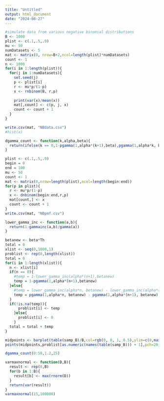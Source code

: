 ```yaml
---
title: "Untitled"
output: html_document
date: "2024-08-27"
---
```



```r
#simulate data from various negative binomial distributions
B <- 1000
plist <- c(.1,.5,.9)
mu <- 50
numDatasets <- 5
mat <- matrix(0, nrow=B+2,ncol=length(plist)*numDatasets)
count <- 1
n <- 1000
for(i in 1:length(plist)){
  for(j in 1:numDatasets){
    set.seed(j)
    p <- plist[i]
    r <- mu*p/(1-p)
    x <- rnbinom(B, r,p)
    
    print(var(x)/mean(x))
    mat[,count] <- c(p, j, x)
    count <- count + 1
  }
}

write.csv(mat, "NBdata.csv")
#hist(x)
```

```r
dgamma_count <- function(k,alpha,beta){
  return(ifelse(k == 0,1-pgamma(1,alpha*(k+1),beta),pgamma(1,alpha*k, beta) - pgamma(1,alpha*(k+1), beta)))
}
```


```r
plist <- c(.1,.5,.9)
begin = 0
end = 100
mu <- 50
count <- 1
mat <- matrix(0,nrow=length(plist),ncol=length(begin:end))
for(p in plist){
  r <- mu*p/(1-p)
  x <- dnbinom(begin:end,r,p)
  mat[count,] <- x
  count <- count + 1
}
write.csv(mat, "NBpmf.csv")
```





```r
lower_gamma_inc <- function(a,b){
  return(1-gammainc(a,b)/gamma(a))
}

betanew <- beta*Th
total = 0
xlist <- seq(0,1000,1)
problist <- rep(0,length(xlist))
total = 0 
for(i in 1:length(xlist)){
  n <- xlist[i]
  if(n == 0){
    #temp = 1-lower_gamma_inc(alpha*(n+1),betanew)
    temp = 1-pgamma(1,alpha*(n+1),betanew)
  }else{
    #temp = lower_gamma_inc(alpha*n, betanew) - lower_gamma_inc(alpha*(n+1), betanew)
    temp = pgamma(1,alpha*n, betanew) - pgamma(1,alpha*(n+1), betanew)
  }
  if(!is.na(temp)){
      problist[i] <- temp
    }else{
      problist[i] <- 0
    }
  total = total + temp
}

midpoints <- barplot(table(samp_B)/B,col=rgb(0, 0, 1, 0.5),ylim=c(0,max(problist)+.01))
points(midpoints,problist[as.numeric(names(table(samp_B))) + 1],pch=20)
```

```r
dgamma_count(0:50,1.2,25)
```


```r
varmaxnormal <- function(D,B){
  result <- rep(0,B)
  for(b in 1:B){
    result[b] <- max(rnorm(D))
  }
  return(var(result))
}
varmaxnormal(15,100000)
```




